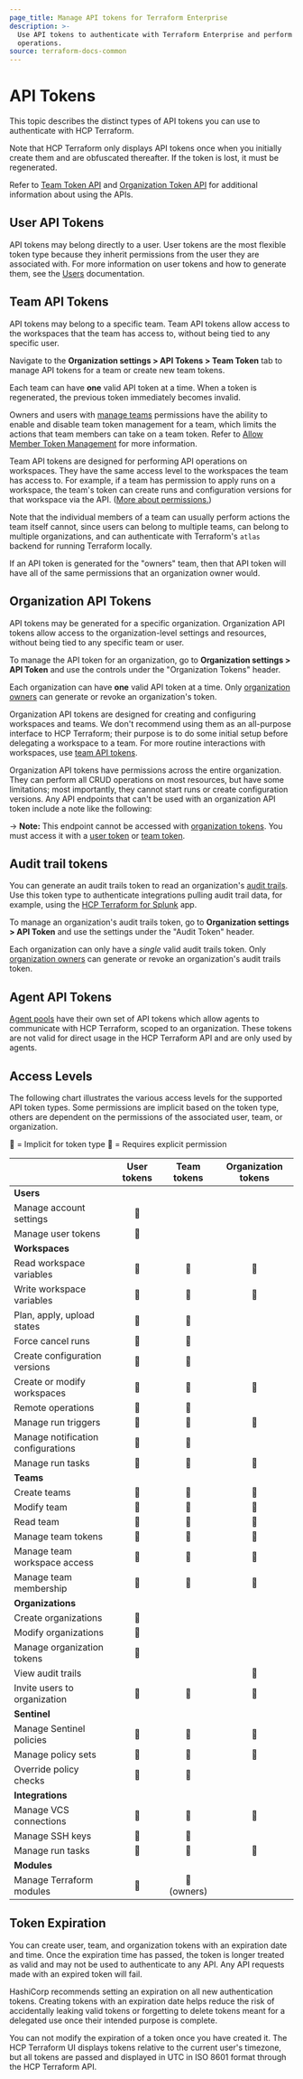 ```yaml
---
page_title: Manage API tokens for Terraform Enterprise
description: >-
  Use API tokens to authenticate with Terraform Enterprise and perform API
  operations.
source: terraform-docs-common
---
```


# API Tokens

This topic describes the distinct types of API tokens you can use to authenticate with HCP Terraform.

Note that HCP Terraform only displays API tokens once when you initially create them and are obfuscated thereafter. If the token is lost, it must be regenerated.

Refer to [Team Token API](/terraform/enterprise/api-docs/team-tokens) and [Organization Token API](/terraform/enterprise/api-docs/organization-tokens) for additional information about using the APIs.

## User API Tokens

API tokens may belong directly to a user. User tokens are the most flexible token type because they inherit permissions from the user they are associated with. For more information on user tokens and how to generate them, see the [Users](/terraform/enterprise/users-teams-organizations/users#api-tokens) documentation.

## Team API Tokens

API tokens may belong to a specific team. Team API tokens allow access to the workspaces that the team has access to, without being tied to any specific user.

Navigate to the **Organization settings > API Tokens > Team Token** tab to manage API tokens for a team or create new team tokens.

Each team can have **one** valid API token at a time. When a token is regenerated, the previous token immediately becomes invalid.

Owners and users with [manage teams](/terraform/enterprise/users-teams-organizations/permissions#manage-teams) permissions have the ability to enable and disable team token management for a team, which limits the actions that team members can take on a team token. Refer to [Allow Member Token Management](/terraform/enterprise/users-teams-organizations/permissions#allow-member-token-management) for more information.

Team API tokens are designed for performing API operations on workspaces. They have the same access level to the workspaces the team has access to. For example, if a team has permission to apply runs on a workspace, the team's token can create runs and configuration versions for that workspace via the API. ([More about permissions.](/terraform/enterprise/users-teams-organizations/permissions))

[permissions-citation]: #intentionally-unused---keep-for-maintainers

Note that the individual members of a team can usually perform actions the team itself cannot, since users can belong to multiple teams, can belong to multiple organizations, and can authenticate with Terraform's `atlas` backend for running Terraform locally.

If an API token is generated for the "owners" team, then that API token will have all of the same permissions that an organization owner would.

## Organization API Tokens

API tokens may be generated for a specific organization. Organization API tokens allow access to the organization-level settings and resources, without being tied to any specific team or user.

To manage the API token for an organization, go to **Organization settings > API Token** and use the controls under the "Organization Tokens" header.

Each organization can have **one** valid API token at a time. Only [organization owners](/terraform/enterprise/users-teams-organizations/teams#the-owners-team) can generate or revoke an organization's token.

[permissions-citation]: #intentionally-unused---keep-for-maintainers

Organization API tokens are designed for creating and configuring workspaces and teams. We don't recommend using them as an all-purpose interface to HCP Terraform; their purpose is to do some initial setup before delegating a workspace to a team. For more routine interactions with workspaces, use [team API tokens](#team-api-tokens).

Organization API tokens have permissions across the entire organization. They can perform all CRUD operations on most resources, but have some limitations; most importantly, they cannot start runs or create configuration versions. Any API endpoints that can't be used with an organization API token include a note like the following:

-> **Note:** This endpoint cannot be accessed with [organization tokens](#organization-api-tokens). You must access it with a [user token](/terraform/enterprise/users-teams-organizations/users#api-tokens) or [team token](#team-api-tokens).

<!-- BEGIN: TFC:only -->

## Audit trail tokens

You can generate an audit trails token to read an organization's [audit trails](/terraform/enterprise/api-docs/audit-trails). Use this token type to authenticate integrations pulling audit trail data, for example, using the [HCP Terraform for Splunk](/terraform/enterprise/integrations/splunk) app.

To manage an organization's audit trails token, go to **Organization settings > API Token** and use the settings under the "Audit Token" header.

Each organization can only have a _single_ valid audit trails token. Only [organization owners](/terraform/enterprise/users-teams-organizations/teams#the-owners-team) can generate or revoke an organization's audit trails token.

[permissions-citation]: #intentionally-unused---keep-for-maintainers

<!-- END: TFC:only -->

## Agent API Tokens

[Agent pools](/terraform/cloud-docs/agents) have their own set of API tokens which allow agents to communicate with HCP Terraform, scoped to an organization. These tokens are not valid for direct usage in the HCP Terraform API and are only used by agents.

## Access Levels

The following chart illustrates the various access levels for the supported API token types. Some permissions are implicit based on the token type, others are dependent on the permissions of the associated user, team, or organization.

🔵 = Implicit for token type 🔶 = Requires explicit permission

|                                    | User tokens | Team tokens | Organization tokens |
| ---------------------------------- | :---------: | :---------: | :-----------------: |
| **Users**                          |             |             |                     |
| Manage account settings            |      🔵     |             |                     |
| Manage user tokens                 |      🔵     |             |                     |
| **Workspaces**                     |             |             |                     |
| Read workspace variables           |      🔶     |      🔶     |          🔵         |
| Write workspace variables          |      🔶     |      🔶     |          🔵         |
| Plan, apply, upload states         |      🔶     |      🔶     |                     |
| Force cancel runs                  |      🔶     |      🔶     |                     |
| Create configuration versions      |      🔶     |      🔶     |                     |
| Create or modify workspaces        |      🔶     |      🔶     |          🔵         |
| Remote operations                  |      🔶     |      🔶     |                     |
| Manage run triggers                |      🔶     |      🔶     |          🔵         |
| Manage notification configurations |      🔶     |      🔶     |                     |
| Manage run tasks                   |      🔶     |      🔶     |          🔵         |
| **Teams**                          |             |             |                     |
| Create teams                       |      🔶     |      🔶     |          🔵         |
| Modify team                        |      🔶     |      🔶     |          🔵         |
| Read team                          |      🔶     |      🔶     |          🔵         |
| Manage team tokens                 |      🔶     |      🔶     |          🔵         |
| Manage team workspace access       |      🔶     |      🔶     |          🔵         |
| Manage team membership             |      🔶     |      🔶     |          🔵         |
| **Organizations**                  |             |             |                     |
| Create organizations               |      🔵     |             |                     |
| Modify organizations               |      🔶     |             |                     |
| Manage organization tokens         |      🔶     |             |                     |
| View audit trails                  |             |             |          🔵         |
| Invite users to organization       |      🔶     |      🔶     |          🔵         |
| **Sentinel**                       |             |             |                     |
| Manage Sentinel policies           |      🔶     |      🔶     |          🔵         |
| Manage policy sets                 |      🔶     |      🔶     |          🔵         |
| Override policy checks             |      🔶     |      🔶     |                     |
| **Integrations**                   |             |             |                     |
| Manage VCS connections             |      🔶     |      🔶     |          🔵         |
| Manage SSH keys                    |      🔶     |      🔶     |                     |
| Manage run tasks                   |      🔶     |      🔶     |          🔵         |
| **Modules**                        |             |             |                     |
| Manage Terraform modules           |      🔶     | 🔵 (owners) |                     |

## Token Expiration

You can create user, team, and organization tokens with an expiration date and time. Once the expiration time has passed, the token is longer treated as valid and may not be used to authenticate to any API. Any API requests made with an expired token will fail.

HashiCorp recommends setting an expiration on all new authentication tokens. Creating tokens with an expiration date helps reduce the risk of accidentally leaking valid tokens or forgetting to delete tokens meant for a delegated use once their intended purpose is complete.

You can not modify the expiration of a token once you have created it. The HCP Terraform UI displays tokens relative to the current user's timezone, but all tokens are passed and displayed in UTC in ISO 8601 format through the HCP Terraform API.

